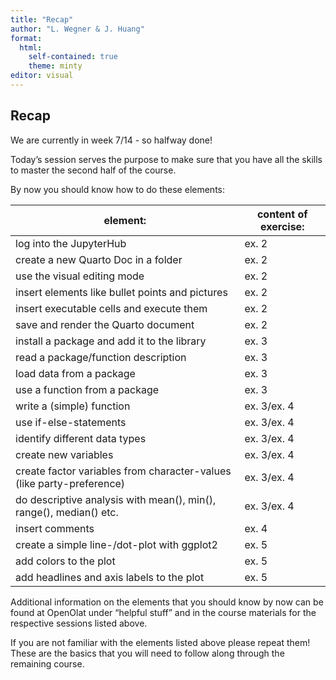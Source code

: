 ---
title: "Recap"
author: "L. Wegner & J. Huang"
format: 
  html:
    self-contained: true
    theme: minty
editor: visual
---

## Recap

We are currently in week 7/14 - so halfway done!

Today's session serves the purpose to make sure that you have all the skills to master the second half of the course.

By now you should know how to do these elements:

| element: | content of exercise: |
|----------------------------------------------------|--------------------|
| log into the JupyterHub | ex. 2 |
| create a new Quarto Doc in a folder | ex. 2 |
| use the visual editing mode | ex. 2 |
| insert elements like bullet points and pictures | ex. 2 |
| insert executable cells and execute them | ex. 2 |
| save and render the Quarto document | ex. 2 |
| install a package and add it to the library | ex. 3 |
| read a package/function description | ex. 3 |
| load data from a package | ex. 3 |
| use a function from a package | ex. 3 |
| write a (simple) function | ex. 3/ex. 4 |
| use if-else-statements | ex. 3/ex. 4 |
| identify different data types | ex. 3/ex. 4 |
| create new variables | ex. 3/ex. 4 |
| create factor variables from character-values (like party-preference) | ex. 3/ex. 4 |
| do descriptive analysis with mean(), min(), range(), median() etc. | ex. 3/ex. 4 |
| insert comments | ex. 4 |
| create a simple line-/dot-plot with ggplot2 | ex. 5 |
| add colors to the plot | ex. 5 |
| add headlines and axis labels to the plot | ex. 5 |

Additional information on the elements that you should know by now can be found at OpenOlat under "helpful stuff" and in the course materials for the respective sessions listed above.

::: callout-caution
If you are not familiar with the elements listed above please repeat them! These are the basics that you will need to follow along through the remaining course.
:::
